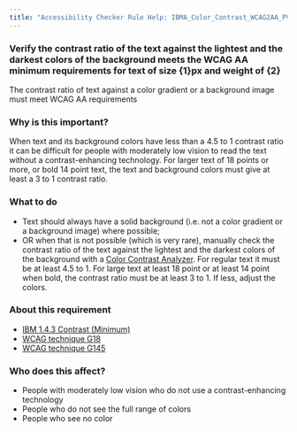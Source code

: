 ```yaml
---
title: "Accessibility Checker Rule Help: IBMA_Color_Contrast_WCAG2AA_PV"
---
```


<div className="toolHelp">
<Row>
<Column colLg={16} colMd={8} colSm={4} className="toolHead">

### Verify the contrast ratio of the text against the lightest and the darkest colors of the background meets the WCAG AA minimum requirements for text of size {1}px and weight of {2} 

<div id="locLevel"></div>

The contrast ratio of text against a color gradient or a background image must meet WCAG AA requirements 

</Column>
</Row>
<Row>
<Column colLg={11} colMd={5} colSm={4} className="toolMain">

### Why is this important?

When text and its background colors have less than a 4.5 to 1 contrast ratio it can be difficult for people with moderately low vision to read the text without a contrast-enhancing technology. For larger text of 18 points or more, or bold 14 point text, the text and background colors must give at least a 3 to 1 contrast ratio.

<div id="locSnippet"></div>

### What to do

* Text should always have a solid background (i.e. not a color gradient or a background image) where possible;
* OR when that is not possible (which is very rare), manually check the contrast ratio of the text against the lightest and the darkest colors of the background with a [Color Contrast Analyzer](https://www.ibm.com/able/toolkit/verify/manual/#color). For regular text it must be at least 4.5 to 1. For large text at least 18 point or at least 14 point when bold, the contrast ratio must be at least 3 to 1. If less, adjust the colors.

</Column>
<Column colLg={5} colMd={3} colSm={4} className="toolLeft">

### About this requirement

* [IBM 1.4.3 Contrast (Minimum)](https://www.ibm.com/able/requirements/requirements/#1_4_3)
* [WCAG technique G18](https://www.w3.org/WAI/WCAG21/Techniques/general/G18)
* [WCAG technique G145](https://www.w3.org/WAI/WCAG21/Techniques/general/G145)

### Who does this affect?

* People with moderately low vision who do not use a contrast-enhancing technology 
* People who do not see the full range of colors 
* People who see no color

</Column>
</Row>
</div>

